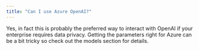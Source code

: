```yaml
---
title: "Can I use Azure OpenAI?"
---
```


Yes, in fact this is probably the preferred way to interact with OpenAI if your enterprise requires data privacy. Getting the parameters right for Azure can be a bit tricky so check out the models section for details.


